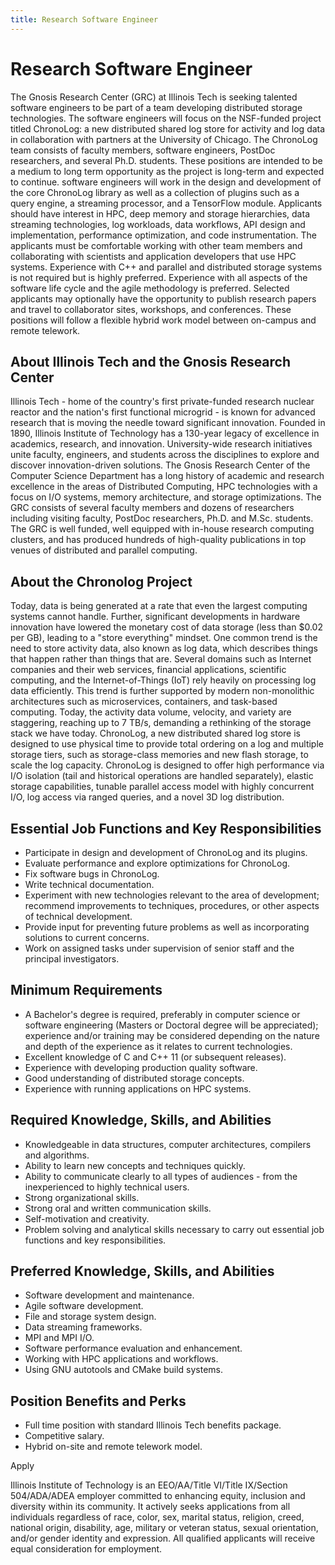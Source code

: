 ```yaml
---
title: Research Software Engineer
---
```



# Research Software Engineer

The Gnosis Research Center (GRC) at Illinois Tech is seeking talented software engineers to be part of
a team developing distributed storage technologies. The software engineers will focus
on the NSF-funded project titled ChronoLog: a new distributed shared log store for activity and log
data in collaboration with partners at the University of Chicago. The ChronoLog team consists of
faculty members, software engineers, PostDoc researchers, and several Ph.D. students. These positions
are intended to be a medium to long term opportunity as the project is long-term and expected to continue.
software engineers will work in the design and development of the core ChronoLog library as well as a
collection of plugins such as a query engine, a streaming processor, and a TensorFlow module. Applicants
should have interest in HPC, deep memory and storage hierarchies, data streaming technologies, log
workloads, data workflows, API design and implementation, performance optimization, and code instrumentation.
The applicants must be comfortable working with other team members and collaborating with scientists and
application developers that use HPC systems. Experience with C++ and parallel and distributed storage
systems is not required but is highly preferred. Experience with all aspects of the software life cycle
and the agile methodology is preferred. Selected applicants may optionally have the opportunity to publish
research papers and travel to collaborator sites, workshops, and conferences. These positions will follow
a flexible hybrid work model between on-campus and remote telework.

## About Illinois Tech and the Gnosis Research Center

Illinois Tech - home of the country's first private-funded research nuclear reactor and the nation's first
functional microgrid - is known for advanced research that is moving the needle toward significant innovation.
Founded in 1890, Illinois Institute of Technology has a 130-year legacy of excellence in academics, research,
and innovation. University-wide research initiatives unite faculty, engineers, and students across the
disciplines to explore and discover innovation-driven solutions. The Gnosis Research Center of the
Computer Science Department has a long history of academic and research excellence in the areas of Distributed
Computing, HPC technologies with a focus on I/O systems, memory architecture, and storage optimizations.
The GRC consists of several faculty members and dozens of researchers including visiting faculty, PostDoc
researchers, Ph.D. and M.Sc. students. The GRC is well funded, well equipped with in-house research computing
clusters, and has produced hundreds of high-quality publications in top venues of distributed and parallel
computing.

## About the Chronolog Project

Today, data is being generated at a rate that even the largest computing systems cannot handle. Further,
significant developments in hardware innovation have lowered the monetary cost of data storage (less than
$0.02 per GB), leading to a "store everything" mindset. One common trend is the need to store activity
data, also known as log data, which describes things that happen rather than things that are. Several
domains such as Internet companies and their web services, financial applications, scientific computing,
and the Internet-of-Things (IoT) rely heavily on processing log data efficiently. This trend is further
supported by modern non-monolithic architectures such as microservices, containers, and task-based computing.
Today, the activity data volume, velocity, and variety are staggering, reaching up to 7 TB/s, demanding a
rethinking of the storage stack we have today. ChronoLog, a new distributed shared log store is designed
to use physical time to provide total ordering on a log and multiple storage tiers, such as storage-class
memories and new flash storage, to scale the log capacity. ChronoLog is designed to offer high performance
via I/O isolation (tail and historical operations are handled separately), elastic storage capabilities,
tunable parallel access model with highly concurrent I/O, log access via ranged queries, and a novel 3D
log distribution.

## Essential Job Functions and Key Responsibilities

- Participate in design and development of ChronoLog and its plugins.
- Evaluate performance and explore optimizations for ChronoLog.
- Fix software bugs in ChronoLog.
- Write technical documentation.
- Experiment with new technologies relevant to the area of development; recommend improvements to techniques,
  procedures, or other aspects of technical development.
- Provide input for preventing future problems as well as incorporating solutions to current concerns.
- Work on assigned tasks under supervision of senior staff and the principal investigators.

## Minimum Requirements

- A Bachelor's degree is required, preferably in computer science or software engineering (Masters or Doctoral
  degree will be appreciated); experience and/or training may be considered depending on the nature and depth
  of the experience as it relates to current technologies.
- Excellent knowledge of C and C++ 11 (or subsequent releases).
- Experience with developing production quality software.
- Good understanding of distributed storage concepts.
- Experience with running applications on HPC systems.

## Required Knowledge, Skills, and Abilities

- Knowledgeable in data structures, computer architectures, compilers and algorithms.
- Ability to learn new concepts and techniques quickly.
- Ability to communicate clearly to all types of audiences - from the inexperienced to highly technical users.
- Strong organizational skills.
- Strong oral and written communication skills.
- Self-motivation and creativity.
- Problem solving and analytical skills necessary to carry out essential job functions and key responsibilities.

## Preferred Knowledge, Skills, and Abilities

- Software development and maintenance.
- Agile software development.
- File and storage system design.
- Data streaming frameworks.
- MPI and MPI I/O.
- Software performance evaluation and enhancement.
- Working with HPC applications and workflows.
- Using GNU autotools and CMake build systems.

## Position Benefits and Perks

- Full time position with standard Illinois Tech benefits package.
- Competitive salary.
- Hybrid on-site and remote telework model.

<Link
  className="button button--lg button--primary margin-bottom--md disabled"
  href="https://forms.office.com/r/nzMigGKtbW"
>
  Apply
</Link>

Illinois Institute of Technology is an EEO/AA/Title VI/Title IX/Section 504/ADA/ADEA employer committed to enhancing
equity, inclusion and diversity within its community. It actively seeks applications from all individuals regardless
of race, color, sex, marital status, religion, creed, national origin, disability, age, military or veteran status,
sexual orientation, and/or gender identity and expression. All qualified applicants will receive equal consideration
for employment.
